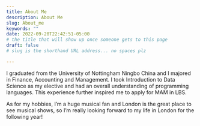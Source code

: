 ```yaml
---
title: About Me
description: About Me
slug: About_me 
keywords: ""
date: 2022-09-20T22:42:51-05:00
# the title that will show up once someone gets to this page
draft: false
# slug is the shorthand URL address... no spaces plz

---
```


I graduated from the University of Nottingham Ningbo China and I majored in Finance, Accounting and Management. I took Introduction to Data Science as my elective and had an overall understanding of programming languages. This experience further inspired me to apply for MAM in LBS.

As for my hobbies, I'm a huge musical fan and London is the great place to see musical shows, so I'm really looking forward to my life in London for the following year!